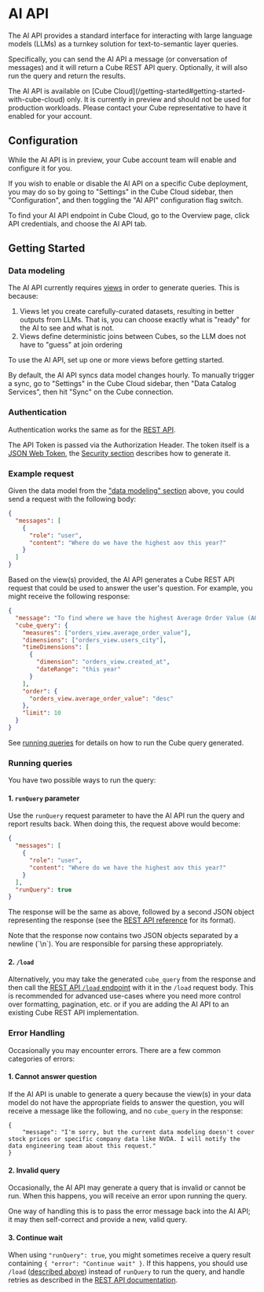# AI API

The AI API provides a standard interface for interacting with large language models (LLMs) as a turnkey solution for text-to-semantic layer queries.

Specifically, you can send the AI API a message (or conversation of messages) and it will return a Cube REST API query. Optionally, it will also run the query and return the results.

<WarningBox>
  The AI API is available on [Cube
  Cloud](/getting-started#getting-started-with-cube-cloud) only. It is currently
  in preview and should not be used for production workloads. Please contact
  your Cube representative to have it enabled for your account.
</WarningBox>

## Configuration

While the AI API is in preview, your Cube account team will enable and configure it for you.

If you wish to enable or disable the AI API on a specific Cube deployment, you may do so by going to "Settings" in the Cube Cloud sidebar, then "Configuration", and then toggling the "AI API" configuration flag switch.

To find your AI API endpoint in Cube Cloud, go to the <Btn>Overview</Btn> page,
click <Btn>API credentials</Btn>, and choose the <Btn>AI API</Btn> tab.

## Getting Started

### Data modeling

The AI API currently requires [views](/reference/data-model/view) in order to generate queries. This is because:

1. Views let you create carefully-curated datasets, resulting in better outputs from LLMs. That is, you can choose exactly what is "ready" for the AI to see and what is not.
2. Views define deterministic joins between Cubes, so the LLM does not have to "guess" at join ordering

To use the AI API, set up one or more views before getting started.

<InfoBox>
  By default, the AI API syncs data model changes hourly. To manually trigger a
  sync, go to "Settings" in the Cube Cloud sidebar, then "Data Catalog
  Services", then hit "Sync" on the Cube connection.
</InfoBox>

### Authentication

Authentication works the same as for the [REST API](/product/apis-integrations/rest-api#authentication).

The API Token is passed via the Authorization Header. The token itself is a
[JSON Web Token](https://jwt.io), the [Security section](/product/auth) describes
how to generate it.

### Example request

Given the data model from the ["data modeling" section](#data-modeling) above, you could send a request with the following body:

```json
{
  "messages": [
    {
      "role": "user",
      "content": "Where do we have the highest aov this year?"
    }
  ]
}
```

Based on the view(s) provided, the AI API generates a Cube REST API request that could be used to answer the user's question. For example, you might receive the following response:

```json
{
  "message": "To find where we have the highest Average Order Value (AOV) this year, we can analyze the data by comparing the AOV across different dimensions such as cities or states.",
  "cube_query": {
    "measures": ["orders_view.average_order_value"],
    "dimensions": ["orders_view.users_city"],
    "timeDimensions": [
      {
        "dimension": "orders_view.created_at",
        "dateRange": "this year"
      }
    ],
    "order": {
      "orders_view.average_order_value": "desc"
    },
    "limit": 10
  }
}
```

See [running queries](#running-queries) for details on how to run the Cube query generated.

### Running queries

You have two possible ways to run the query:

#### 1. `runQuery` parameter

Use the `runQuery` request parameter to have the AI API run the query and report results back. When doing this, the request above would become:

```json
{
  "messages": [
    {
      "role": "user",
      "content": "Where do we have the highest aov this year?"
    }
  ],
  "runQuery": true
}
```

The response will be the same as above, followed by a second JSON object representing the response (see the [REST API reference](/reference/rest-api#v1load) for its format).

<InfoBox>
  Note that the response now contains two JSON objects separated by a newline
  (`\n`). You are responsible for parsing these appropriately.
</InfoBox>

#### 2. `/load`

Alternatively, you may take the generated `cube_query` from the response and then call the [REST API `/load` endpoint](/reference/rest-api#v1load) with it in the `/load` request body. This is recommended for advanced use-cases where you need more control over formatting, pagination, etc. or if you are adding the AI API to an existing Cube REST API implementation.

### Error Handling

Occasionally you may encounter errors. There are a few common categories of errors:

#### 1. Cannot answer question

If the AI API is unable to generate a query because the view(s) in your data model do not have the appropriate fields to answer the question, you will receive a message like the following, and no `cube_query` in the response:

```
{
    "message": "I'm sorry, but the current data modeling doesn't cover stock prices or specific company data like NVDA. I will notify the data engineering team about this request."
}
```

#### 2. Invalid query

Occasionally, the AI API may generate a query that is invalid or cannot be run. When this happens, you will receive an error upon running the query.

One way of handling this is to pass the error message back into the AI API; it may then self-correct and provide a new, valid query.

#### 3. Continue wait

When using `"runQuery": true`, you might sometimes receive a query result containing `{ "error": "Continue wait" }`. If this happens, you should use `/load` ([described above](#2-load)) instead of `runQuery` to run the query, and handle retries as described in the [REST API documentation](/product/apis-integrations/rest-api#continue-wait).
